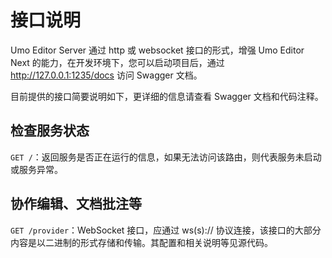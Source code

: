 # 接口说明

Umo Editor Server 通过 http 或 websocket 接口的形式，增强 Umo Editor Next 的能力，在开发环境下，您可以启动项目后，通过 http://127.0.0.1:1235/docs 访问 Swagger 文档。

目前提供的接口简要说明如下，更详细的信息请查看 Swagger 文档和代码注释。

## 检查服务状态

`GET /`：返回服务是否正在运行的信息，如果无法访问该路由，则代表服务未启动或服务异常。

## 协作编辑、文档批注等

`GET /provider`：WebSocket 接口，应通过 ws(s):// 协议连接，该接口的大部分内容是以二进制的形式存储和传输。其配置和相关说明等见源代码。


